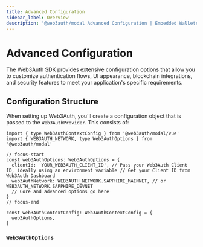 ```yaml
---
title: Advanced Configuration
sidebar_label: Overview
description: '@web3auth/modal Advanced Configuration | Embedded Wallets'
---
```



# Advanced Configuration

The Web3Auth SDK provides extensive configuration options that allow you to customize authentication flows, UI appearance, blockchain integrations, and security features to meet your application's specific requirements.

## Configuration Structure

When setting up Web3Auth, you'll create a configuration object that is passed to the `Web3AuthProvider`. This consists of:

```tsx title="web3authContext.tsx"
import { type Web3AuthContextConfig } from '@web3auth/modal/vue'
import { WEB3AUTH_NETWORK, type Web3AuthOptions } from '@web3auth/modal'

// focus-start
const web3AuthOptions: Web3AuthOptions = {
  clientId: 'YOUR_WEB3AUTH_CLIENT_ID', // Pass your Web3Auth Client ID, ideally using an environment variable // Get your Client ID from Web3Auth Dashboard
  web3AuthNetwork: WEB3AUTH_NETWORK.SAPPHIRE_MAINNET, // or WEB3AUTH_NETWORK.SAPPHIRE_DEVNET
  // Core and advanced options go here
}
// focus-end

const web3AuthContextConfig: Web3AuthContextConfig = {
  web3AuthOptions,
}
```

### `Web3AuthOptions`

<Web3AuthOptions />

<AdvancedConfigOptions />
